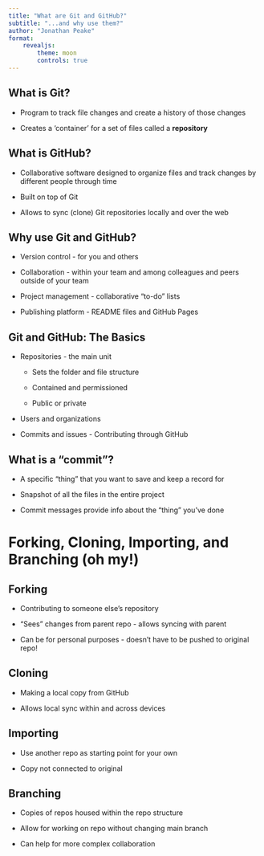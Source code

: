 ```yaml
---
title: "What are Git and GitHub?"
subtitle: "...and why use them?"
author: "Jonathan Peake"
format: 
    revealjs:
        theme: moon
        controls: true
---
```


## What is Git?

-   Program to track file changes and create a history of those changes

-   Creates a 'container' for a set of files called a **repository**

## What is GitHub?

-   Collaborative software designed to organize files and track changes by different people through time

-   Built on top of Git

-   Allows to sync (clone) Git repositories locally and over the web

## Why use Git and GitHub?

-   Version control - for you and others

-   Collaboration - within your team and among colleagues and peers outside of your team

-   Project management - collaborative "to-do" lists

-   Publishing platform - README files and GitHub Pages

## Git and GitHub: The Basics

-   Repositories - the main unit

    -   Sets the folder and file structure

    -   Contained and permissioned

    -   Public or private

-   Users and organizations

-   Commits and issues - Contributing through GitHub

## What is a "commit"?

-   A specific "thing" that you want to save and keep a record for

-   Snapshot of all the files in the entire project

-   Commit messages provide info about the "thing" you've done

# Forking, Cloning, Importing, and Branching (oh my!)

## Forking

-   Contributing to someone else's repository

-   "Sees" changes from parent repo - allows syncing with parent

-   Can be for personal purposes - doesn't have to be pushed to original repo!

## Cloning

-   Making a local copy from GitHub

-   Allows local sync within and across devices

## Importing

-   Use another repo as starting point for your own

-   Copy not connected to original

## Branching

-   Copies of repos housed within the repo structure

-   Allow for working on repo without changing main branch

-   Can help for more complex collaboration